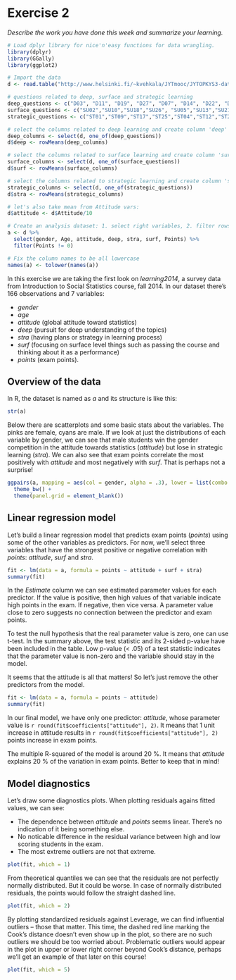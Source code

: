 # Exercise 2

*Describe the work you have done this week and summarize your learning.*

```r
# Load dplyr library for nice'n'easy functions for data wrangling.
library(dplyr)
library(GGally)
library(ggplot2)

# Import the data
d <- read.table("http://www.helsinki.fi/~kvehkala/JYTmooc/JYTOPKYS3-data.txt", sep = "\t", header = TRUE)

# questions related to deep, surface and strategic learning
deep_questions <- c("D03", "D11", "D19", "D27", "D07", "D14", "D22", "D30","D06",  "D15", "D23", "D31")
surface_questions <- c("SU02","SU10","SU18","SU26", "SU05","SU13","SU21","SU29","SU08","SU16","SU24","SU32")
strategic_questions <- c("ST01","ST09","ST17","ST25","ST04","ST12","ST20","ST28")

# select the columns related to deep learning and create column 'deep' by averaging
deep_columns <- select(d, one_of(deep_questions))
d$deep <- rowMeans(deep_columns)

# select the columns related to surface learning and create column 'surf' by averaging
surface_columns <- select(d, one_of(surface_questions))
d$surf <- rowMeans(surface_columns)

# select the columns related to strategic learning and create column 'stra' by averaging
strategic_columns <- select(d, one_of(strategic_questions))
d$stra <- rowMeans(strategic_columns)

# let's also take mean from Attitude vars:
d$attitude <- d$Attitude/10

# Create an analysis dataset: 1. select right variables, 2. filter rows that has
a <- d %>% 
  select(gender, Age, attitude, deep, stra, surf, Points) %>% 
  filter(Points != 0)

# Fix the column names to be all lowercase
names(a) <- tolower(names(a))

```

In this exercise we are taking the first look on *learning2014*, a survey data from Introduction to Social Statistics course, fall 2014. In our dataset there's 166 observations and 7 variables:

- *gender*
- *age*
- *attitude* (global attitude toward statistics)
- *deep* (pursuit for deep understanding of the topics)
- *stra* (having plans or strategy in learning process)
- *surf* (focusing on surface level things such as passing the course and thinking about it as a performance)
- *points* (exam points).


## Overview of the data
In R, the dataset is named as *a* and its structure is like this:

```r
str(a)
```

Below there are scatterplots and some basic stats about the variables. The pinks are female, cyans are male. If we look at just the distributions of each variable by gender, we can see that male students win the gender competition in the attitude towards statistics (*attitude*) but lose in strategic learning (*stra*). We can also see that exam points correlate the most positively with *attitude* and most negatively with *surf*. That is perhaps not a surprise! 

```r
ggpairs(a, mapping = aes(col = gender, alpha = .3), lower = list(combo = wrap("facethist", bins = 20))) +
  theme_bw() +
  theme(panel.grid = element_blank())
```

## Linear regression model

Let's build a linear regression model that predicts exam points (*points*) using some of the other variables as predictors. For now, we'll select three variables that have the strongest positive or negative correlation with *points*: *attitude*, *surf* and *stra*.

```r
fit <- lm(data = a, formula = points ~ attitude + surf + stra)
summary(fit)
```

In the *Estimate* column we can see estimated parameter values for each predictor. If the value is positive, then high values of that variable indicate high points in the exam. If negative, then vice versa. A parameter value close to zero suggests no connection between the predictor and exam points. 

To test the null hypothesis that the real parameter value is zero, one can use t-test. In the summary above, the test statistic and its 2-sided p-value have been included in the table. Low p-value (< .05) of a test statistic indicates that the parameter value is non-zero and the variable should stay in the model.

It seems that the attitude is all that matters! So let's just remove the other predictors from the model.

```r
fit <- lm(data = a, formula = points ~ attitude)
summary(fit)
```

In our final model, we have only one predictor: *attitude*, whose parameter value is `r round(fit$coefficients["attitude"], 2)`. It means that 1 unit increase in attitude results in `r round(fit$coefficients["attitude"], 2)` points increase in exam points.

The multiple R-squared of the model is around 20 %. It means that *attitude* explains 20 % of the variation in exam points. Better to keep that in mind!

## Model diagnostics

Let's draw some diagnostics plots. When plotting residuals agains fitted values, we can see:

- The dependence between *attitude* and *points* seems linear. There's no indication of it being something else.
- No noticable difference in the residual variance between high and low scoring students in the exam.
- The most extreme outliers are not that extreme.

```r
plot(fit, which = 1)
```

From theoretical quantiles we can see that the residuals are not perfectly normally distributed. But it could be worse. In case of normally distributed residuals, the points would follow the straight dashed line.

```r
plot(fit, which = 2)
```

By plotting standardized residuals against Leverage, we can find influential outliers -- those that matter. This time, the dashed red line marking the Cook's distance doesn't even show up in the plot, so there are no such outliers we should be too worried about. Problematic outliers would appear in the plot in upper or lower right corner beyond Cook's distance, perhaps we'll get an example of that later on this course!

```r
plot(fit, which = 5)
```


